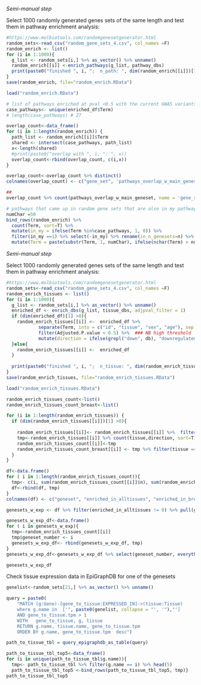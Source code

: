 
*Semi-manual step*

Select 1000 randomly generated genes sets of the same length and test them in pathway enrichment analysis:

```r
#https://www.molbiotools.com/randomgenesetgenerator.html
random_sets<-read_csv("random_gene_sets_4.csv", col_names =F)
random_enrich <- list()
for (i in 1:1000){
  g_list <- random_sets[i,] %>% as_vector() %>% unname()
  random_enrich[[i]] <-enrich_pathways(g_list, pathway_dbs)
  print(paste0("finished ", i, ";  n_path: ", dim(random_enrich[[i]])[1]))
}
save(random_enrich, file="random_enrich.RData")
```

```r
load("random_enrich.RData")
```

```r
# list of pathways enriched at pval <0.5 with the current GWAS variants
case_pathways<- unique(enriched_df$Term)
# length(case_pathways) # 27

overlap_count<-data_frame()
for (i in 1:length(random_enrich)) {
  path_list <- random_enrich[[i]]$Term
  shared <- intersect(case_pathways, path_list)
  x<-length(shared)
  #print(paste0("overlap with ", i, ": ", x))
  overlap_count<-rbind(overlap_count, c(i,x))
}

overlap_count<-overlap_count %>% distinct()
colnames(overlap_count) <- c("gene_set", 'pathways_overlap_w_main_geneset')

## 
overlap_count %>% count(pathways_overlap_w_main_geneset, name = 'gene_set_count', sort=T)
```

```r
# pathways that came up in random gene sets that are also in my pathways list:
numChar =50
bind_rows(random_enrich) %>%
  count(Term, sort=T) %>%
  mutate(in_my = ifelse(Term %in%case_pathways, 1, 0)) %>%
  filter(in_my ==1) %>% select(-in_my) %>% rename(in_n_genesets=n) %>% 
  mutate(Term = paste(substr(Term, 1, numChar), ifelse(nchar(Term) > numChar, "...", ""), sep = "")) 


```









*Semi-manual step*

Select 1000 randomly generated genes sets of the same length and test them in pathway enrichment analysis:

```r
#https://www.molbiotools.com/randomgenesetgenerator.html
random_sets<-read_csv("random_gene_sets_4.csv", col_names =F)
random_enrich_tissues <- list()
for (i in 1:1000){
  g_list <- random_sets[i,] %>% as_vector() %>% unname()
  enriched_df <- enrich_dbs(g_list, tissue_dbs, adjpval_filter = 1)
  if (dim(enriched_df)[1] >0){
    random_enrich_tissues[[i]] <-  enriched_df %>% 
            separate(Term, into = c("id", "tissue", "sex", "age"), sep = "\\s",extra = "merge") %>% 
            filter(Adjusted.P.value < 0.5) %>%  ### NB high threshold
            mutate(direction = ifelse(grepl("down", db), "downregulated", "upregulated"))
  }else{
    random_enrich_tissues[[i]] <-  enriched_df 
  }
  
  print(paste0("finished ", i, ";  n_tissue: ", dim(random_enrich_tissues[[i]])[1]))
}
save(random_enrich_tissues, file="random_enrich_tissues.RData")
```

```r
load("random_enrich_tissues.RData")
```

```r
random_enrich_tissues_count<-list()
random_enrich_tissues_count_breast<-list()

for (i in 1:length(random_enrich_tissues)) {
  if (dim(random_enrich_tissues[[i]])[1] >0){
    
    random_enrich_tissues[[i]]<- random_enrich_tissues[[i]] %>%  filter(Adjusted.P.value < 0.05)
    tmp<-random_enrich_tissues[[i]] %>% count(tissue,direction, sort=T)
    random_enrich_tissues_count[[i]]<-tmp
    random_enrich_tissues_count_breast[[i]] <- tmp %>% filter(tissue == 'breast') %>% mutate(gene_set_id = i)
  }
}  

df<-data.frame()
for ( i in 1:length(random_enrich_tissues_count)){
  tmp<- c(i, sum(random_enrich_tissues_count[[i]]$n), sum(random_enrich_tissues_count_breast[[i]]$n))
  df<-rbind(df, tmp)
}
colnames(df) <- c("geneset", "enriched_in_alltissues", "enriched_in_breasttissue")

genesets_w_exp <- df %>% filter(enriched_in_alltissues != 0) %>% pull(geneset)

genesets_w_exp_df<-data.frame()
for ( i in genesets_w_exp){
  tmp<-random_enrich_tissues_count[[i]]
  tmp$geneset_number <- i
  genesets_w_exp_df<- rbind(genesets_w_exp_df, tmp)
}
genesets_w_exp_df<-genesets_w_exp_df %>% select(geneset_number, everything())

genesets_w_exp_df
```





Check tissue expression data in EpiGraphDB for one of the genesets
```r
genelist<-random_sets[21,] %>% as_vector() %>% unname()

query = paste0(
    "MATCH (g:Gene)-[gene_to_tissue:EXPRESSED_IN]->(tissue:Tissue)
    where g.name in  ['", paste0(genelist, collapse = "', '"),"']
    AND gene_to_tissue.tpm > 1
    WITH   gene_to_tissue, g, tissue
    RETURN g.name, tissue.name, gene_to_tissue.tpm
    ORDER BY g.name, gene_to_tissue.tpm  desc")

path_to_tissue_tbl = query_epigraphdb_as_table(query)

path_to_tissue_tbl_top5<-data_frame()
for (i in unique(path_to_tissue_tbl$g.name)){
  tmp<- path_to_tissue_tbl %>% filter(g.name == i) %>% head(5)
  path_to_tissue_tbl_top5 <-bind_rows(path_to_tissue_tbl_top5, tmp)}
path_to_tissue_tbl_top5
```